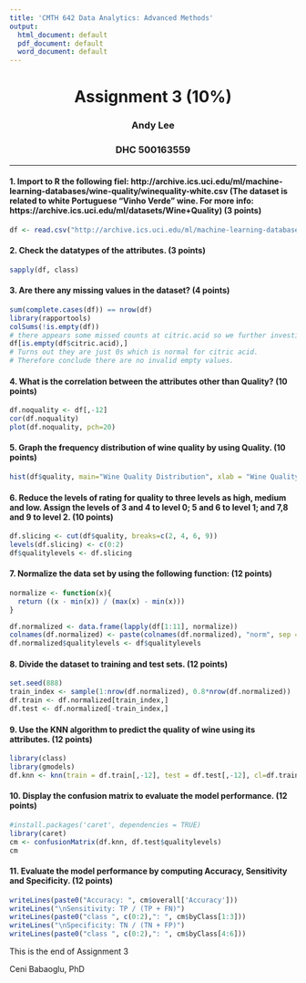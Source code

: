 ---
title: 'CMTH 642 Data Analytics: Advanced Methods'
output:
  html_document: default
  pdf_document: default
  word_document: default
---
<center> <h1> Assignment 3 (10%) </h1> </center>
<center>  <h3> Andy Lee </h3> </center>
<center> <h3> DHC 500163559 </h3> </center>
---


#### 1. Import to R the following fiel: http://archive.ics.uci.edu/ml/machine-learning-databases/wine-quality/winequality-white.csv (The dataset is related to white Portuguese "Vinho Verde" wine. For more info: https://archive.ics.uci.edu/ml/datasets/Wine+Quality) (3 points)
```{r}
df <- read.csv("http://archive.ics.uci.edu/ml/machine-learning-databases/wine-quality/winequality-white.csv", sep = ";")

```

#### 2. Check the datatypes of the attributes. (3 points)
```{r}
sapply(df, class)
```
  
#### 3. Are there any missing values in the dataset? (4 points)
```{r}
sum(complete.cases(df)) == nrow(df)
library(rapportools)
colSums(!is.empty(df))
# there appears some missed counts at citric.acid so we further investigate the column.
df[is.empty(df$citric.acid),]
# Turns out they are just 0s which is normal for citric acid.
# Therefore conclude there are no invalid empty values.
```

#### 4. What is the correlation between the attributes other than Quality? (10 points)
```{r}
df.noquality <- df[,-12]
cor(df.noquality)
plot(df.noquality, pch=20)
```

#### 5. Graph the frequency distribution of wine quality by using Quality. (10 points)
```{r}
hist(df$quality, main="Wine Quality Distribution", xlab = "Wine Quality")
```

#### 6.	Reduce the levels of rating for quality to three levels as high, medium and low. Assign the levels of 3 and 4 to level 0; 5 and 6 to level 1; and 7,8 and 9 to level 2. (10 points)
```{r}
df.slicing <- cut(df$quality, breaks=c(2, 4, 6, 9))
levels(df.slicing) <- c(0:2)
df$qualitylevels <- df.slicing
```

#### 7. Normalize the data set by using the following function: (12 points)
```{r}
normalize <- function(x){
  return ((x - min(x)) / (max(x) - min(x)))
}
```

```{r}
df.normalized <- data.frame(lapply(df[1:11], normalize))
colnames(df.normalized) <- paste(colnames(df.normalized), "norm", sep = ".")
df.normalized$qualitylevels <- df$qualitylevels
```

#### 8. Divide the dataset to training and test sets. (12 points)
```{r}
set.seed(888)
train_index <- sample(1:nrow(df.normalized), 0.8*nrow(df.normalized))
df.train <- df.normalized[train_index,]
df.test <- df.normalized[-train_index,]
```

#### 9. Use the KNN algorithm to predict the quality of wine using its attributes. (12 points)
```{r}
library(class)
library(gmodels)
df.knn <- knn(train = df.train[,-12], test = df.test[,-12], cl=df.train$qualitylevels, k=13)
```

#### 10. Display the confusion matrix to evaluate the model performance. (12 points)
```{r}
#install.packages('caret', dependencies = TRUE)
library(caret)
cm <- confusionMatrix(df.knn, df.test$qualitylevels)
cm
```

#### 11. Evaluate the model performance by computing Accuracy, Sensitivity and Specificity. (12 points)
```{r}
writeLines(paste0("Accuracy: ", cm$overall['Accuracy']))
writeLines("\nSensitivity: TP / (TP + FN)")
writeLines(paste0("class ", c(0:2),": ", cm$byClass[1:3]))
writeLines("\nSpecificity: TN / (TN + FP)")
writeLines(paste0("class ", c(0:2),": ", cm$byClass[4:6]))

```


This is the end of Assignment 3

Ceni Babaoglu, PhD